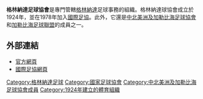 {{國家足協
|Name               = 格林納達足球協會 
|Logo               = <!-- 檔案不存在 Federación Dominicana de Fútbol logo.svg ，可從英文維基百科取得 -->
|Founded            = 1924年
|FIFA affiliation   = 1978年
|Region             = [[中北美洲及加勒比海足球協會|中北美洲及加勒比海足球協會]]
|Region affiliation = 1969年
|Subregion             = [[加勒比海足球聯盟|加勒比海足球聯盟]]
|Subregion affiliation = ?
|President          = Ashley Folkes
}}

'''格林納達足球協會'''是專門管轄[[格林納達|格林納達]]足球事務的組織。格林納達球協會成立於1924年，並在1978年加入[[國際足協|國際足協]]。此外，它還是[[中北美洲及加勒比海足球協會|中北美洲及加勒比海足球協會]]和[[加勒比海足球聯盟|加勒比海足球聯盟]]的成員之一。

==外部連結==
* [http://www.grenadafa.com/ 官方網頁] {{Wayback|url=http://www.grenadafa.com/ |date=20130607014934 }}
* [http://www.fifa.com/associations/association=grn/index.html 國際足協網頁] {{Wayback|url=http://www.fifa.com/associations/association=grn/index.html |date=20111010201639 }}

{{中北美洲及加勒比海足球協會成員}}

[[Category:格林納達足球|Category:格林納達足球]]
[[Category:國家足球協會|Category:國家足球協會]]
[[Category:中北美洲及加勒比海足球協會成員|Category:中北美洲及加勒比海足球協會成員]]
[[Category:1924年建立的體育組織|Category:1924年建立的體育組織]]
